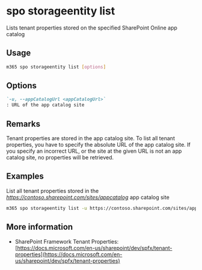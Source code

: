 
# spo storageentity list

Lists tenant properties stored on the specified SharePoint Online app catalog

## Usage

```sh
m365 spo storageentity list [options]
```

## Options

```md defintion-list
`-u, --appCatalogUrl <appCatalogUrl>`
: URL of the app catalog site
```

<Global />

## Remarks

Tenant properties are stored in the app catalog site. To list all tenant properties, you have to specify the absolute URL of the app catalog site. If you specify an incorrect URL, or the site at the given URL is not an app catalog site, no properties will be retrieved.

## Examples

List all tenant properties stored in the _https://contoso.sharepoint.com/sites/appcatalog_ app catalog site

```sh
m365 spo storageentity list -u https://contoso.sharepoint.com/sites/appcatalog
```

## More information

- SharePoint Framework Tenant Properties: [https://docs.microsoft.com/en-us/sharepoint/dev/spfx/tenant-properties](https://docs.microsoft.com/en-us/sharepoint/dev/spfx/tenant-properties)
